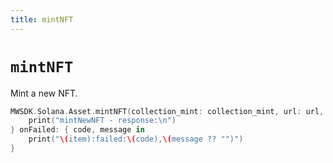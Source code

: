 ```yaml
---
title: mintNFT
---
```


# `mintNFT`
Mint a new NFT.

```swift
MWSDK.Solana.Asset.mintNFT(collection_mint: collection_mint, url: url, to_wallet_address: to_wallet_address, seller_fee_basis_points: seller_fee_basis_points, confirmation: confirmation, skip_preflight: skip_preflight){ data in
    print("mintNewNFT - response:\n")
} onFailed: { code, message in
    print("\(item):failed:\(code),\(message ?? "")")
}
```